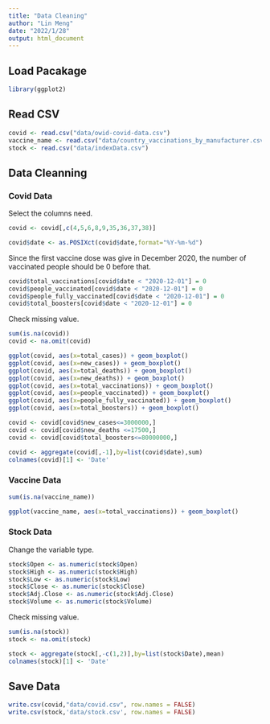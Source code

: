 ```yaml
---
title: "Data Cleaning"
author: "Lin Meng"
date: "2022/1/28"
output: html_document
---
```


## Load Pacakage
```r
library(ggplot2)
```

## Read CSV
```r
covid <- read.csv("data/owid-covid-data.csv")
vaccine_name <- read.csv("data/country_vaccinations_by_manufacturer.csv")
stock <- read.csv("data/indexData.csv")
```



## Data Cleanning

### Covid Data
Select the columns need.
```r
covid <- covid[,c(4,5,6,8,9,35,36,37,38)]
```

```r
covid$date <- as.POSIXct(covid$date,format="%Y-%m-%d")
```
Since the first vaccine dose was give in December 2020, the number of vaccinated people should be 0 before that.
```r
covid$total_vaccinations[covid$date < "2020-12-01"] = 0
covid$people_vaccinated[covid$date < "2020-12-01"] = 0
covid$people_fully_vaccinated[covid$date < "2020-12-01"] = 0
covid$total_boosters[covid$date < "2020-12-01"] = 0
```
Check missing value.
```r
sum(is.na(covid))
covid <- na.omit(covid)
```
```r
ggplot(covid, aes(x=total_cases)) + geom_boxplot()
ggplot(covid, aes(x=new_cases)) + geom_boxplot()
ggplot(covid, aes(x=total_deaths)) + geom_boxplot()
ggplot(covid, aes(x=new_deaths)) + geom_boxplot()
ggplot(covid, aes(x=total_vaccinations)) + geom_boxplot()
ggplot(covid, aes(x=people_vaccinated)) + geom_boxplot()
ggplot(covid, aes(x=people_fully_vaccinated)) + geom_boxplot()
ggplot(covid, aes(x=total_boosters)) + geom_boxplot()
```

```r
covid <- covid[covid$new_cases<=3000000,]
covid <- covid[covid$new_deaths <=17500,]
covid <- covid[covid$total_boosters<=80000000,]
```

```r
covid <- aggregate(covid[,-1],by=list(covid$date),sum)
colnames(covid)[1] <- 'Date'
```

### Vaccine Data
```r
sum(is.na(vaccine_name))
```

```r
ggplot(vaccine_name, aes(x=total_vaccinations)) + geom_boxplot()
```

### Stock Data
Change the variable type.
```r
stock$Open <- as.numeric(stock$Open)
stock$High <- as.numeric(stock$High)
stock$Low <- as.numeric(stock$Low)
stock$Close <- as.numeric(stock$Close)
stock$Adj.Close <- as.numeric(stock$Adj.Close)
stock$Volume <- as.numeric(stock$Volume)
```

Check missing value.
```r
sum(is.na(stock))
stock <- na.omit(stock)
```
```r
stock <- aggregate(stock[,-c(1,2)],by=list(stock$Date),mean)
colnames(stock)[1] <- 'Date'
```

## Save Data
```r
write.csv(covid,"data/covid.csv", row.names = FALSE)
write.csv(stock,'data/stock.csv', row.names = FALSE)
```